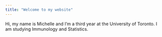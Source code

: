 ```yaml
---
title: "Welcome to my website"
---
```


Hi, my name is Michelle and I'm a third year at the University of Toronto. I am studying Immunology and Statistics.
